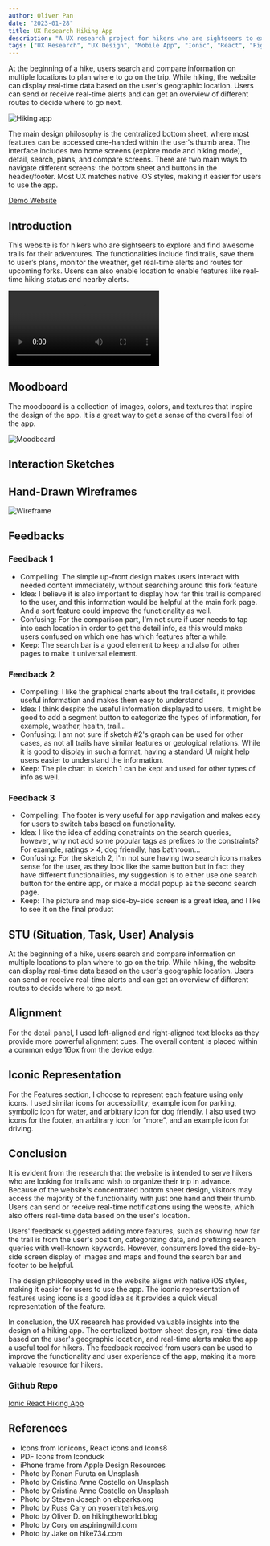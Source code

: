 ```yaml
---
author: Oliver Pan
date: "2023-01-28"
title: UX Research Hiking App
description: "A UX research project for hikers who are sightseers to explore and find awesome trails for their adventures. The functionalities include find trails, save them to user's plans, monitor the weather, get real-time alerts and routes for upcoming forks."
tags: ["UX Research", "UX Design", "Mobile App", "Ionic", "React", "Figma"]
---
```



At the beginning of a hike, users search and compare information on multiple locations to plan where to go on the trip. While hiking, the website
can display real-time data based on the user's geographic location. Users can send or receive real-time alerts and can get an overview of different
routes to decide where to go next.

![Hiking app](/assets/blog/ux-research-hiking-app/cover.jpg)

The main design philosophy is the centralized bottom sheet, where most features can be accessed one-handed within the user's thumb area.
The interface includes two home screens (explore mode and hiking mode), detail, search, plans, and compare screens. There are two main ways to
navigate different screens: the bottom sheet and buttons in the header/footer. Most UX matches native iOS styles, making it easier for users to use the app.

[Demo Website](https://project-ecoist.vercel.app/home)

## Introduction

This website is for hikers who are sightseers to explore and find awesome trails for their adventures. The functionalities include find trails,
save them to user’s plans, monitor the weather, get real-time alerts and routes for upcoming forks. Users can also enable location to enable features
like real-time hiking status and nearby alerts.

<video title="Hiking App Demo" controls>
  <source
    src="https://user-images.githubusercontent.com/13263720/176124796-4f9cf91e-77d3-47cf-9752-415bc3e59587.mp4"
    type="video/mp4"
  />
  Your browser does not support the video tag.
</video>

## Moodboard

The moodboard is a collection of images, colors, and textures that inspire the design of the app. It is a great way to get a sense of the overall
feel of the app.

![Moodboard](/assets/blog/ux-research-hiking-app/moodboard.webp)

## Interaction Sketches

<InteractionSketchCards />

## Hand-Drawn Wireframes

![Wireframe](/assets/blog/ux-research-hiking-app/wireframe.webp)

## Feedbacks

### Feedback 1

- Compelling: The simple up-front design makes users interact with needed content immediately, without searching around this fork feature
- Idea: I believe it is also important to display how far this trail is compared to the user, and this information would be helpful at the main fork page. And a sort feature could improve the functionality as well.
- Confusing: For the comparison part, I'm not sure if user needs to tap into each location in order to get the detail info, as this would make users confused on which one has which features after a while.
- Keep: The search bar is a good element to keep and also for other pages to make it universal element.

### Feedback 2

- Compelling: I like the graphical charts about the trail details, it provides useful information and makes them easy to understand
- Idea: I think despite the useful information displayed to users, it might be good to add a segment button to categorize the types of information, for example, weather, health, trail...
- Confusing: I am not sure if sketch #2's graph can be used for other cases, as not all trails have similar features or geological relations. While it is good to display in such a format, having a standard UI might help users easier to understand the information.
- Keep: The pie chart in sketch 1 can be kept and used for other types of info as well.

### Feedback 3

- Compelling: The footer is very useful for app navigation and makes easy for users to switch tabs based on functionality.
- Idea: I like the idea of adding constraints on the search queries, however, why not add some popular tags as prefixes to the constraints? For example, ratings > 4, dog friendly, has bathroom...
- Confusing: For the sketch 2, I'm not sure having two search icons makes sense for the user, as they look like the same button but in fact they have different functionalities, my suggestion is to either use one search button for the entire app, or make a modal popup as the second search page.
- Keep: The picture and map side-by-side screen is a great idea, and I like to see it on the final product

## STU (Situation, Task, User) Analysis

At the beginning of a hike, users search and compare information on multiple locations to plan where to go on the trip.
While hiking, the website can display real-time data based on the user's geographic location. Users can send or receive real-time
alerts and can get an overview of different routes to decide where to go next.

## Alignment

For the detail panel, I used left-aligned and right-aligned text blocks as they provide more powerful alignment cues. The overall content is placed within a common edge 16px from the device edge.

## Iconic Representation

For the Features section, I choose to represent each feature using only icons. I used similar icons for accessibility; example icon for parking, symbolic icon for water, and arbitrary icon for dog friendly. I also used two icons for the footer, an arbitrary icon for “more”, and an example icon for driving.

## Conclusion

It is evident from the research that the website is intended to serve hikers who are looking for trails and wish to organize their trip in advance. Because of the website's concentrated bottom sheet design, visitors may access the majority of the functionality with just one hand and their thumb. Users can send or receive real-time notifications using the website, which also offers real-time data based on the user's location.

Users' feedback suggested adding more features, such as showing how far the trail is from the user's position, categorizing data, and prefixing search queries with well-known keywords. However, consumers loved the side-by-side screen display of images and maps and found the search bar and footer to be helpful.

The design philosophy used in the website aligns with native iOS styles, making it easier for users to use the app. The iconic representation of features using icons is a good idea as it provides a quick visual representation of the feature.

In conclusion, the UX research has provided valuable insights into the design of a hiking app. The centralized bottom sheet design, real-time data based on the user's geographic location, and real-time alerts make the app a useful tool for hikers. The feedback received from users can be used to improve the functionality and user experience of the app, making it a more valuable resource for hikers.

### Github Repo

[Ionic React Hiking App](https://github.com/fluid-design-io/cs160-pj1-explore)

## References

- Icons from Ionicons, React icons and Icons8
- PDF Icons from Iconduck
- iPhone frame from Apple Design Resources
- Photo by Ronan Furuta on Unsplash
- Photo by Cristina Anne Costello on Unsplash
- Photo by Cristina Anne Costello on Unsplash
- Photo by Steven Joseph on ebparks.org
- Photo by Russ Cary on yosemitehikes.org
- Photo by Oliver D. on hikingtheworld.blog
- Photo by Cory on aspiringwild.com
- Photo by Jake on hike734.com
